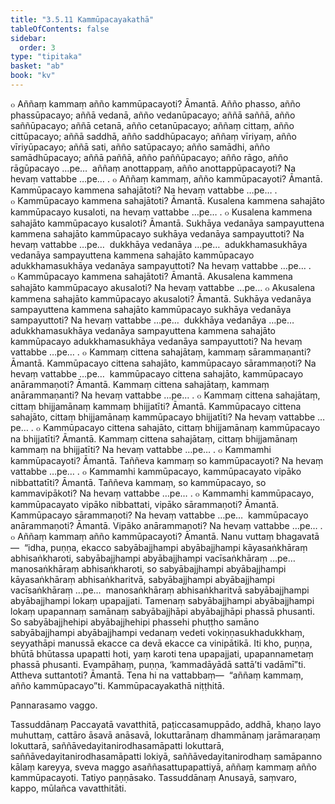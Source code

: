 ```yaml
---
title: "3.5.11 Kammūpacayakathā"
tableOfContents: false
sidebar:
  order: 3
type: "tipitaka"
basket: "ab"
book: "kv"
---
```



<DynamicBreadcrumb />

<Division number="737" book="kv">

<Paragraph number="2332" book="kv">
๐ Aññaṃ kammaṃ añño kammūpacayoti? Āmantā. Añño phasso, añño phassūpacayo; aññā vedanā, añño vedanūpacayo; aññā saññā, añño saññūpacayo; aññā cetanā, añño cetanūpacayo; aññaṃ cittaṃ, añño cittūpacayo; aññā saddhā, añño saddhūpacayo; aññaṃ vīriyaṃ, añño vīriyūpacayo; aññā sati, añño satūpacayo; añño samādhi, añño samādhūpacayo; aññā paññā, añño paññūpacayo; añño rāgo, añño rāgūpacayo …pe…  aññaṃ anottappaṃ, añño anottappūpacayoti? Na hevaṃ vattabbe …pe… .
</Paragraph>

</Division>
<Division number="738" book="kv">

<Paragraph number="2333" book="kv">
๐ Aññaṃ kammaṃ, añño kammūpacayoti? Āmantā. Kammūpacayo kammena sahajātoti? Na hevaṃ vattabbe …pe… .
</Paragraph>

<Paragraph number="2334" book="kv">
๐ Kammūpacayo kammena sahajātoti? Āmantā. Kusalena kammena sahajāto kammūpacayo kusaloti, na hevaṃ vattabbe …pe… .
</Paragraph>

<Paragraph number="2335" book="kv">
๐ Kusalena kammena sahajāto kammūpacayo kusaloti? Āmantā. Sukhāya vedanāya sampayuttena kammena sahajāto kammūpacayo sukhāya vedanāya sampayuttoti? Na hevaṃ vattabbe …pe…  dukkhāya vedanāya …pe…  adukkhamasukhāya vedanāya sampayuttena kammena sahajāto kammūpacayo adukkhamasukhāya vedanāya sampayuttoti? Na hevaṃ vattabbe …pe… .
</Paragraph>

</Division>
<Division number="739" book="kv">

<Paragraph number="2336" book="kv">
๐ Kammūpacayo kammena sahajātoti? Āmantā. Akusalena kammena sahajāto kammūpacayo akusaloti? Na hevaṃ vattabbe …pe…
</Paragraph>

<Paragraph number="2337" book="kv">
๐ Akusalena kammena sahajāto kammūpacayo akusaloti? Āmantā. Sukhāya vedanāya sampayuttena kammena sahajāto kammūpacayo sukhāya vedanāya sampayuttoti? Na hevaṃ vattabbe …pe…  dukkhāya vedanāya …pe…  adukkhamasukhāya vedanāya sampayuttena kammena sahajāto kammūpacayo adukkhamasukhāya vedanāya sampayuttoti? Na hevaṃ vattabbe …pe… .
</Paragraph>

</Division>
<Division number="740" book="kv">

<Paragraph number="2338" book="kv">
๐ Kammaṃ cittena sahajātaṃ, kammaṃ sārammaṇanti? Āmantā. Kammūpacayo cittena sahajāto, kammūpacayo sārammaṇoti? Na hevaṃ vattabbe …pe…  kammūpacayo cittena sahajāto, kammūpacayo anārammaṇoti? Āmantā. Kammaṃ cittena sahajātaṃ, kammaṃ anārammaṇanti? Na hevaṃ vattabbe …pe… .
</Paragraph>

<Paragraph number="2339" book="kv">
๐ Kammaṃ cittena sahajātaṃ, cittaṃ bhijjamānaṃ kammaṃ bhijjatīti? Āmantā. Kammūpacayo cittena sahajāto, cittaṃ bhijjamānaṃ kammūpacayo bhijjatīti? Na hevaṃ vattabbe …pe… .
</Paragraph>

<Paragraph number="2340" book="kv">
๐ Kammūpacayo cittena sahajāto, cittaṃ bhijjamānaṃ kammūpacayo na bhijjatīti? Āmantā. Kammaṃ cittena sahajātaṃ, cittaṃ bhijjamānaṃ kammaṃ na bhijjatīti? Na hevaṃ vattabbe …pe… .
</Paragraph>

</Division>
<Division number="741" book="kv">

<Paragraph number="2341" book="kv">
๐ Kammamhi kammūpacayoti? Āmantā. Taññeva kammaṃ so kammūpacayoti? Na hevaṃ vattabbe …pe… .
</Paragraph>

<Paragraph number="2342" book="kv">
๐ Kammamhi kammūpacayo, kammūpacayato vipāko nibbattatīti? Āmantā. Taññeva kammaṃ, so kammūpacayo, so kammavipākoti? Na hevaṃ vattabbe …pe… .
</Paragraph>

<Paragraph number="2343" book="kv">
๐ Kammamhi kammūpacayo, kammūpacayato vipāko nibbattati, vipāko sārammaṇoti? Āmantā. Kammūpacayo sārammaṇoti? Na hevaṃ vattabbe …pe…  kammūpacayo anārammaṇoti? Āmantā. Vipāko anārammaṇoti? Na hevaṃ vattabbe …pe… .
</Paragraph>

</Division>
<Division number="742" book="kv">

<Paragraph number="2344" book="kv">
๐ Aññaṃ kammaṃ añño kammūpacayoti? Āmantā. Nanu vuttaṃ bhagavatā—  “idha, puṇṇa, ekacco sabyābajjhampi abyābajjhampi kāyasaṅkhāraṃ abhisaṅkharoti, sabyābajjhampi abyābajjhampi vacīsaṅkhāraṃ …pe…  manosaṅkhāraṃ abhisaṅkharoti, so sabyābajjhampi abyābajjhampi kāyasaṅkhāraṃ abhisaṅkharitvā, sabyābajjhampi abyābajjhampi vacīsaṅkhāraṃ …pe…  manosaṅkhāraṃ abhisaṅkharitvā sabyābajjhampi abyābajjhampi lokaṃ upapajjati. Tamenaṃ sabyābajjhampi abyābajjhampi lokaṃ upapannaṃ samānaṃ sabyābajjhāpi abyābajjhāpi phassā phusanti. So sabyābajjhehipi abyābajjhehipi phassehi phuṭṭho samāno sabyābajjhampi abyābajjhampi vedanaṃ vedeti vokiṇṇasukhadukkhaṃ, seyyathāpi manussā ekacce ca devā ekacce ca vinipātikā. Iti kho, puṇṇa, bhūtā bhūtassa upapatti hoti, yaṃ karoti tena upapajjati, upapannametaṃ phassā phusanti. Evampāhaṃ, puṇṇa, ‘kammadāyādā sattā’ti vadāmī”ti. Attheva suttantoti? Āmantā. Tena hi na vattabbaṃ—  “aññaṃ kammaṃ, añño kammūpacayo”ti.

</Paragraph>
</Division>

<Paragraph number="2345" type="center" book="kv">
Kammūpacayakathā niṭṭhitā.

  
Pannarasamo vaggo.



</Paragraph>

<Paragraph number="2346" type="center" book="kv">
Tassuddānaṃ


</Paragraph>

<Paragraph number="2347" book="kv">
Paccayatā vavatthitā, paṭiccasamuppādo, addhā, khaṇo layo muhuttaṃ, cattāro āsavā anāsavā, lokuttarānaṃ dhammānaṃ jarāmaraṇaṃ lokuttarā, saññāvedayitanirodhasamāpatti lokuttarā, saññāvedayitanirodhasamāpatti lokiyā, saññāvedayitanirodhaṃ samāpanno kālaṃ kareyya, sveva maggo asaññasattupapattiyā, aññaṃ kammaṃ añño kammūpacayoti.

</Paragraph>

<Paragraph number="2348" type="center" book="kv">
Tatiyo paṇṇāsako.



</Paragraph>

<Paragraph number="2349" type="center" book="kv">
Tassuddānaṃ


</Paragraph>

<Paragraph number="2350" type="center" book="kv">
Anusayā, saṃvaro, kappo, mūlañca vavatthitāti.
</Paragraph>